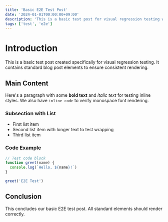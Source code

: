 ```yaml
---
title: 'Basic E2E Test Post'
date: '2024-01-01T00:00:00+09:00'
description: 'This is a basic test post for visual regression testing with standard content.'
tags: ['test', 'e2e']
---
```


# Introduction

This is a basic test post created specifically for visual regression testing. It contains standard blog post elements to ensure consistent rendering.

## Main Content

Here's a paragraph with some **bold text** and _italic text_ for testing inline styles. We also have `inline code` to verify monospace font rendering.

### Subsection with List

- First list item
- Second list item with longer text to test wrapping
- Third list item

### Code Example

```javascript
// Test code block
function greet(name) {
  console.log(`Hello, ${name}!`)
}

greet('E2E Test')
```

## Conclusion

This concludes our basic E2E test post. All standard elements should render correctly.
